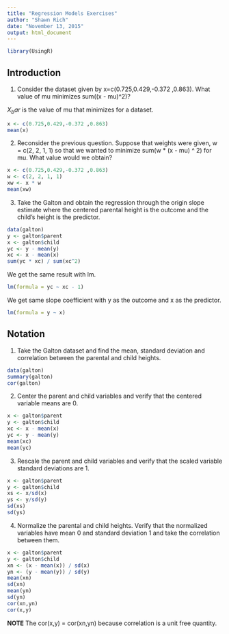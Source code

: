 ```yaml
---
title: "Regression Models Exercises"
author: "Shawn Rich"
date: "November 13, 2015"
output: html_document
---
```

```r
library(UsingR)
```

## Introduction

1. Consider the dataset given by x=c(0.725,0.429,-0.372 ,0.863). What value of mu minimizes sum((x - mu)^2)?

$X_bar$ is the value of mu that minimizes for a dataset.

```r
x <- c(0.725,0.429,-0.372 ,0.863)
mean(x)
```

2. Reconsider the previous question. Suppose that weights were given, w = c(2, 2, 1, 1) so that we wanted to minimize sum(w * (x - mu) ^ 2) for mu. What value would we obtain? 

```r
x <- c(0.725,0.429,-0.372 ,0.863)
w <- c(2, 2, 1, 1)
xw <- x * w
mean(xw)
```

3. Take the Galton and obtain the regression through the origin slope estimate where the centered parental height is the outcome and the child’s height is the predictor.

```r
data(galton)
y <- galton$parent
x <- galton$child
yc <- y - mean(y)
xc <- x - mean(x)
sum(yc * xc) / sum(xc^2)
```

We get the same result with lm.

```r
lm(formula = yc ~ xc - 1)
```

We get same slope coefficient with y as the outcome and x as the predictor.

```r
lm(formula = y ~ x)
```

## Notation

1. Take the Galton dataset and find the mean, standard deviation and correlation between the parental and child heights.

```r
data(galton)
summary(galton)
cor(galton)
```

2. Center the parent and child variables and verify that the centered variable means are 0. 

```r
x <- galton$parent
y <- galton$child
xc <- x - mean(x)
yc <- y - mean(y)
mean(xc)
mean(yc)
```

3. Rescale the parent and child variables and verify that the scaled variable standard deviations are 1. 

```r
x <- galton$parent
y <- galton$child
xs <- x/sd(x)
ys <- y/sd(y)
sd(xs)
sd(ys)
```

4. Normalize the parental and child heights. Verify that the normalized variables have mean 0 and standard deviation 1 and take the correlation between them. 

```r
x <- galton$parent
y <- galton$child
xn <- (x - mean(x)) / sd(x)
yn <- (y - mean(y)) / sd(y)
mean(xn)
sd(xn)
mean(yn)
sd(yn)
cor(xn,yn)
cor(x,y)
```
**NOTE** The cor(x,y) = cor(xn,yn) because correlation is a unit free quantity.
